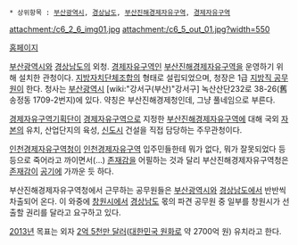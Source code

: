  * 상위항목 : [[부산광역시]], [[경상남도]], [[부산진해경제자유구역]], [[경제자유구역]]

{{{+1 釜山鎭海經濟自由區域廳 / Busan Jinhae Free Economic Zone Authority: '''BJFEZA''' }}}

attachment:/c6_2_6_img01.jpg
attachment:/c6_5_out_01.jpg?width=550

[http://www.bjfez.go.kr/ 홈페이지]

[[부산광역시]]와 [[경상남도]]의 외청. [[경제자유구역]]인 [[부산진해경제자유구역]]을 운영하기 위해 설치한 관청이다. [[지방자치단체]]조합의 형태로 설립되었으며, 청장은 1급 [[지방직 공무원]]이 한다. 청사는 [[부산광역시]] [wiki:"강서구(부산)"강서구] 녹산산단232로 38-26(舊 송정동 1709-2번지)에 있다. 약칭은 부산진해경제청인데, 그냥 풀네임으로 부른다.

[[경제자유구역기획단]]이 [[경제자유구역]]으로 지정한 [[부산진해경제자유구역]]에 대해 국외 [[자본]]의 유치, 산업단지의 육성, [[신도시]] 건설을 직접 담당하는 주무관청이다. 

[[인천경제자유구역청]]이 [[인천경제자유구역]] 입주민들한테 뭐가 없다, 뭐가 잘못되었다 등등으로 죽어라고 까이면서(...) [[존재감]]을 어필하는 것과 달리 부산진해경제자유구역청은 [[존재감]]이 [[공기]]에 가까운 듯 하다. 

부산진해경제자유구역청에서 근무하는 공무원들은 [[부산광역시]]와 [[경상남도]]에서 반반씩 차출되어 온다. 이 와중에 [[창원시]]에서 [[경상남도]] 몫의 파견 공무원 중 일부를 창원시가 선출할 권리를 달라고 요구하고 있다.

[[2013년]] 목표는 외자 [http://news.hankooki.com/lpage/society/201302/h2013022015211474990.htm 2억 5천만 달러]([[대한민국 원]]화로 약 2700억 원) 유치라고 한다.
